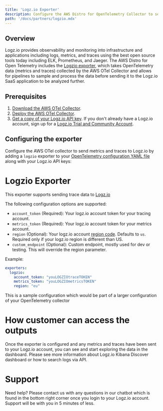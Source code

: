 ```yaml
---
title: 'Logz.io Exporter'
description: Configure the AWS Distro for OpenTelemetry Collector to send metrics and traces to Logz.io
path: '/docs/partners/logzio.mdx'
---
```


## Overview

Logz.io provides observability and monitoring into infrastructure and applications including logs, metrics, and traces using the best open source tools today including ELK, Prometheus, and Jaeger. The AWS Distro for Open Telemetry includes the [Logzio exporter](https://github.com/open-telemetry/opentelemetry-collector-contrib/tree/master/exporter/logzioexporter), which takes OpenTelemetry data (metrics and traces) collected by the AWS OTel Collector and allows for pipelines to sample and process the data before sending it to the Logz.io SaaS application to be analyzed further.

## Prerequisites

1. [Download the AWS OTel Collector](https://github.com/aws-observability/aws-otel-collector/releases).
2. [Deploy the AWS OTel Collector](https://aws-otel.github.io/docs/getting-started/collector).
3. [Get a copy of your Logz.io API key](https://app.logz.io/#/dashboard/settings/manage-tokens/api/). If you don't already have a Logz.io account, sign up for a [Logz.io Trial and Community Account](https://logz.io/freetrial/).

## Configuring the exporter

Configure the AWS OTel collector to send metrics and traces to Logz.io by adding a `logzio` exporter to your [OpenTelemetry configuration YAML file](https://opentelemetry.io/docs/collector/configuration/) along with your Logz.io API keys:

# Logzio Exporter

This exporter supports sending trace data to [Logz.io](https://www.logz.io)

The following configuration options are supported:

* `account_token` (Required): Your logz.io account token for your tracing account.
* `metrics_token` (Required): Your logz.io account token for your metrics account.
* `region` (Optional): Your logz.io account [region code](https://docs.logz.io/user-guide/accounts/account-region.html#available-regions). Defaults to `us`. Required only if your logz.io region is different than US.
* `custom_endpoint` (Optional): Custom endpoint, mostly used for dev or testing. This will override the region parameter.

Example:

```yaml
exporters:
  logzio:
    account_token: "youLOGZIOtraceTOKEN"
    metrics_token: "youLOGZIOmetricsTOKEN"
    region: "eu"
```
This is a sample configuration which would be part of a larger configuration of your OpenTelemetry collector
 
# How customer can access the outputs
Once the exporter is configured and any metrics and traces have been sent to your Logz.io account, you can see and start exploring the data in the dashboard. Please see more information about Logz.io Kibana Discover dashboard or how to search logs via API.

# Support 
Need help? Please contact us with any questions in our chatbot which is found in the bottom right corner once you login to your Logz.io account. Support will be with you in 5 minutes of less.
